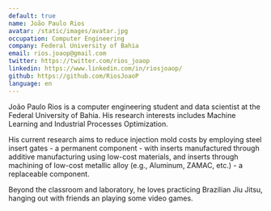 ```yaml
---
default: true
name: João Paulo Rios
avatar: /static/images/avatar.jpg
occupation: Computer Engineering
company: Federal University of Bahia
email: rios.joaop@gmail.com
twitter: https://twitter.com/rios_joaop
linkedin: https://www.linkedin.com/in/riosjoaop/
github: https://github.com/RiosJoaoP
language: en
---
```


João Paulo Rios is a computer engineering student and data scientist at the Federal University of Bahia. His research interests includes Machine Learning and Industrial Processes Optimization.

His current research aims to reduce injection mold costs by employing steel insert gates - a permanent component - with inserts manufactured through additive manufacturing using low-cost materials, and inserts through machining of low-cost metallic alloy (e.g., Aluminum, ZAMAC, etc.) - a replaceable component.

Beyond the classroom and laboratory, he loves practicing Brazilian Jiu Jitsu, hanging out with friends an playing some video games.